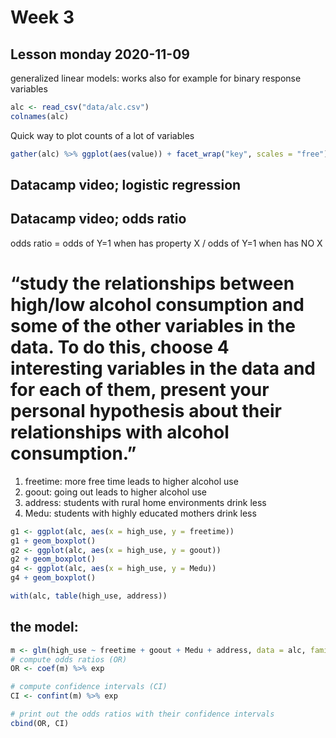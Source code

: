 # Week 3
## Lesson monday 2020-11-09
generalized linear models: works also for example for binary response variables

```r
alc <- read_csv("data/alc.csv")
colnames(alc)
```

Quick way to plot counts of a lot of variables
```r
gather(alc) %>% ggplot(aes(value)) + facet_wrap("key", scales = "free") + geom_bar()
```

## Datacamp video; logistic regression
## Datacamp video; odds ratio
odds ratio = odds of Y=1 when has property X / odds of Y=1 when has NO X

# "study the relationships between high/low alcohol consumption and some of the other variables in the data. To do this, choose 4 interesting variables in the data and for each of them, present your personal hypothesis about their relationships with alcohol consumption. "
1) freetime: more free time leads to higher alcohol use
2) goout: going out leads to higher alcohol use
3) address: students with rural home environments drink less
4) Medu: students with highly educated mothers drink less

```r
g1 <- ggplot(alc, aes(x = high_use, y = freetime)) 
g1 + geom_boxplot()
g2 <- ggplot(alc, aes(x = high_use, y = goout)) 
g2 + geom_boxplot()
g4 <- ggplot(alc, aes(x = high_use, y = Medu)) 
g4 + geom_boxplot()

with(alc, table(high_use, address))
```

## the model:
```r
m <- glm(high_use ~ freetime + goout + Medu + address, data = alc, family = "binomial")
# compute odds ratios (OR)
OR <- coef(m) %>% exp

# compute confidence intervals (CI)
CI <- confint(m) %>% exp

# print out the odds ratios with their confidence intervals
cbind(OR, CI)
```



